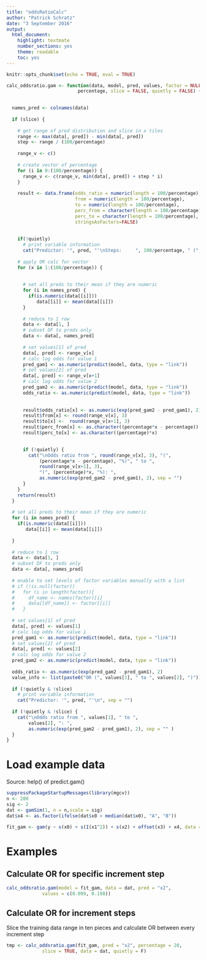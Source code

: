 ```yaml
---
title: "oddsRatioCalc"
author: "Patrick Schratz"
date: "3 September 2016"
output: 
  html_document: 
    highlight: textmate
    number_sections: yes
    theme: readable
    toc: yes
---
```


```r
knitr::opts_chunk$set(echo = TRUE, eval = TRUE)
```

```r
calc_oddsratio.gam <- function(data, model, pred, values, factor = NULL,
                          percentage, slice = FALSE, quietly = FALSE) {
  

  names_pred <- colnames(data)
  
  if (slice) {
    
    # get range of pred distribution and slice in x tiles
    range <- max(data[, pred]) - min(data[, pred])
    step <- range / (100/percentage)
    
    range_v <- c()
    
    # create vector of percentage
    for (i in 0:(100/percentage)) {
      range_v <- c(range_v, min(data[, pred]) + step * i)
    }
    
    result <- data.frame(odds_ratio = numeric(length = 100/percentage),
                         from = numeric(length = 100/percentage),
                         to = numeric(length = 100/percentage),
                         perc_from = character(length = 100/percentage),
                         perc_to = character(length = 100/percentage),
                         stringsAsFactors=FALSE)
    
    
    if(!quietly)
      # print variable information
      cat("Predictor: '", pred, "'\nSteps:     ", 100/percentage, " (", percentage, "%)\n", sep="")
    
    # apply OR calc for vector
    for (x in 1:(100/percentage)) {
      
      
      # set all preds to their mean if they are numeric
      for (i in names_pred) {
        if(is.numeric(data[[i]])) 
           data[[i]] <- mean(data[[i]])
      }
      
      # reduce to 1 row
      data <- data[1, ]
      # subset DF to preds only
      data <- data[, names_pred]
      
      # set values[1] of pred
      data[, pred] <- range_v[x]
      # calc log odds for value 1
      pred_gam1 <- as.numeric(predict(model, data, type = "link"))
      # set values[2] of pred
      data[, pred] <- range_v[x+1]
      # calc log odds for value 2
      pred_gam2 <- as.numeric(predict(model, data, type = "link"))
      odds_ratio <- as.numeric(predict(model, data, type = "link"))
      
      
      result$odds_ratio[x] <- as.numeric(exp(pred_gam2 - pred_gam1), 2)
      result$from[x] <- round(range_v[x], 3)
      result$to[x] <-  round(range_v[x+1], 3)
      result$perc_from[x] <- as.character((percentage*x - percentage))
      result$perc_to[x] <- as.character((percentage)*x)

      
      if (!quietly) {
        cat("\nOdds ratio from ", round(range_v[x], 3), "(", 
            (percentage*x - percentage), "%)", " to ", 
            round(range_v[x+1], 3), 
            "(", (percentage)*x, "%): ", 
            as.numeric(exp(pred_gam2 - pred_gam1), 2), sep = "")
      }
    }
    return(result)
  }
  
  # set all preds to their mean if they are numeric
  for (i in names_pred) {
    if(is.numeric(data[[i]]))
       data[[i]] <- mean(data[[i]])
    
  }
  
  # reduce to 1 row
  data <- data[1, ]
  # subset DF to preds only
  data <- data[, names_pred]
  
  # enable to set levels of factor variables manually with a list
  # if (!is.null(factor))
  #   for (i in length(factor)){
  #     df_name <- names(factor)[i]
  #     data[[df_name]] <- factor[[i]]
  #   }
  
  # set values[1] of pred
  data[, pred] <- values[1]
  # calc log odds for value 1
  pred_gam1 <- as.numeric(predict(model, data, type = "link"))
  # set values[2] of pred
  data[, pred] <- values[2]
  # calc log odds for value 2
  pred_gam2 <- as.numeric(predict(model, data, type = "link"))
  
  odds_ratio <- as.numeric(exp(pred_gam2 - pred_gam1), 2)
  value_info <- list(paste0("OR (", values[1], " to ", values[2], ")"))
  
  if (!quietly & !slice)
    # print variable information
    cat("Predictor: '", pred, "'\n", sep = "")
  
  if (!quietly & !slice) {
    cat("\nOdds ratio from ", values[1], " to ",
        values[2], ": ", 
        as.numeric(exp(pred_gam2 - pred_gam1), 2), sep = "" ) 
  }
}

```


# Load example data

Source: help() of predict.gam()

```r
suppressPackageStartupMessages(library(mgcv))
n <- 200
sig <- 2
dat <- gamSim(1, n = n,scale = sig)
dat$x4 <- as.factor(ifelse(dat$x0 > median(dat$x0), "A", "B"))

fit_gam <- gam(y ~ s(x0) + s(I(x1^2)) + s(x2) + offset(x3) + x4, data = dat)
```

# Examples

## Calculate OR for specific increment step

```r
calc_oddsratio.gam(model = fit_gam, data = dat, pred = "x2",
             values = c(0.099, 0.198))
```


## Calculate OR for increment steps

Slice the training data range in ten pieces and calculate OR between every increment step

```r
tmp <- calc_oddsratio.gam(fit_gam, pred = "x2", percentage = 20,
             slice = TRUE, data = dat, quietly = F)
```

